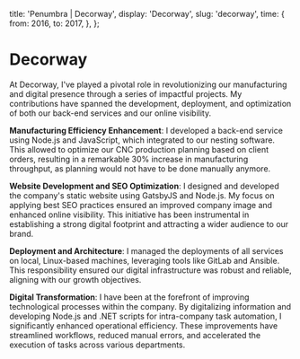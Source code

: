   title: 'Penumbra | Decorway',
  display: 'Decorway',
  slug: 'decorway',
  time: {
    from: 2016,
    to: 2017,
  },
};

# Decorway
At Decorway, I've played a pivotal role in revolutionizing our manufacturing and digital presence through a series of impactful projects. My contributions have spanned the development, deployment, and optimization of both our back-end services and our online visibility.

**Manufacturing Efficiency Enhancement**: I developed a back-end service using Node.js and JavaScript, which integrated to our nesting software. This allowed to optimize our CNC production planning based on client orders, resulting in a remarkable 30% increase in manufacturing throughput, as planning would not have to be done manually anymore.

**Website Development and SEO Optimization**: I designed and developed the company's static website using GatsbyJS and Node.js. My focus on applying best SEO practices ensured an improved company image and enhanced online visibility. This initiative has been instrumental in establishing a strong digital footprint and attracting a wider audience to our brand.

**Deployment and Architecture**: I managed the deployments of all services on local, Linux-based machines, leveraging tools like GitLab and Ansible. This responsibility ensured our digital infrastructure was robust and reliable, aligning with our growth objectives.

**Digital Transformation**: I have been at the forefront of improving technological processes within the company. By digitalizing information and developing Node.js and .NET scripts for intra-company task automation, I significantly enhanced operational efficiency. These improvements have streamlined workflows, reduced manual errors, and accelerated the execution of tasks across various departments.
